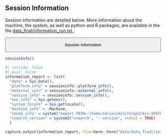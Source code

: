
## Session Information

Session information are detailed below. More information about the machine, the system, as well as python and R packages, are available in the file <a href="data_final/information_run.txt" title="Download the informations about the hardwares and softwfares used to run these analysis" class="inline-btn"> data_final/information_run.txt </a>.

<button style="width:100%" type="button" data-bs-toggle="collapse" data-bs-target="#collapseOne" class="button-collapse">

Session Information

</button>

:::: {#collapseOne .accordion-collapse .collapse}
<div>

```r
sessionInfo()
```

```r
#| include: false
#| eval: false
information_report <- list(
  "date" = Sys.Date(), 
  "platform_info" = sessioninfo::platform_info(),
  "external_info" = sessioninfo::external_info(),
  "session_info" = sessioninfo::session_info(),
  "env_info" = Sys.getenv(),
  "system_locale" = Sys.getlocale(),
  "machine_info" = .Machine,
  "conda_info" = system("export PATH='/home/adrien/miniforge3/bin:$PATH'; conda list -n cutadaptenv"),
  "vsearch_version" = system2("vsearch", "--version", stdout = TRUE)
  )

capture.output(information_report, file=here::here("data/data_final/information_run.txt"))
```

</div>
::::